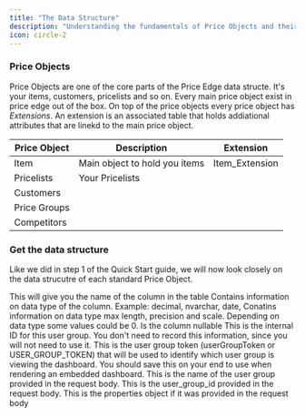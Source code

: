 ```yaml
---
title: "The Data Structure"
description: "Understanding the fundamentals of Price Objects and their Extensions"
icon: circle-2
---
```


### Price Objects

Price Objects are one of the core parts of the Price Edge data structe. 
  It's your items, customers, pricelists and so on. Every main price object exist in price edge out of the box. On top of the price objects every price object has _Extensions_. 
An extension is an associated table that holds addiational attributes that are linekd to the main price object. 



| Price Object     | Description | Extension |
| ----------- | ----------- | ----------- |
| Item      | Main object to hold you items      | Item_Extension
| Pricelists   | Your Pricelists      |
| Customers   |       |
| Price Groups   |        |
| Competitors  |        |

### Get the data structure 
Like we did in step 1 of the Quick Start guide, we will now look closely on the data strucutre of each standard Price Object.


<ResponseField name="name" type="string">
This will give you the name of the column in the table
</ResponseField>

<ResponseField name="typeName" type="string">
Contains information on data type of the column. Example: decimal, nvarchar, date, 
</ResponseField>

<ResponseField name="max_length, precision and scale" type="string">
Conatins information on data type max length, precision and scale. Depending on data type some values could be 0. 
</ResponseField>

<ResponseField name="is_nullable" type="bolean">
Is the column nullable


<Expandable title="Toggle object">

<ResponseField name="team_id" type="number">
  This is the internal ID for this user group. You don't need to record this information, since
  you will not need to use it.
</ResponseField>

<ResponseField name="token" type="string">
  This is the user group token (userGroupToken or USER_GROUP_TOKEN) that will be used to identify
  which user group is viewing the dashboard. You should save this on your end to use when rendering
  an embedded dashboard.
</ResponseField>

<ResponseField name="name" type="string">
  This is the name of the user group provided in the request body.
</ResponseField>

<ResponseField name="provided_id" type="string">
  This is the user_group_id provided in the request body.
</ResponseField>

<ResponseField name="properties" type="JSON or null">
  This is the properties object if it was provided in the request body
</ResponseField>

</Expandable>

</ResponseField>



